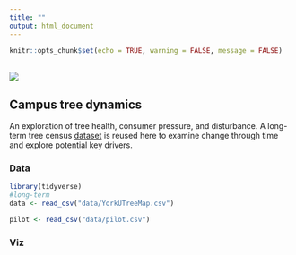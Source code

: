 ```yaml
---
title: ""
output: html_document
---
```


```r
knitr::opts_chunk$set(echo = TRUE, warning = FALSE, message = FALSE)
```

<br>
![](./trees.jpg)  

## Campus tree dynamics
An exploration of tree health, consumer pressure, and disturbance. A long-term tree census [dataset](https://search.dataone.org/view/doi%3A10.5063%2FF13F4MZC) is reused here to examine change through time and explore potential key drivers.  

### Data
```r
library(tidyverse)
#long-term
data <- read_csv("data/YorkUTreeMap.csv")

pilot <- read_csv("data/pilot.csv")

```


### Viz


